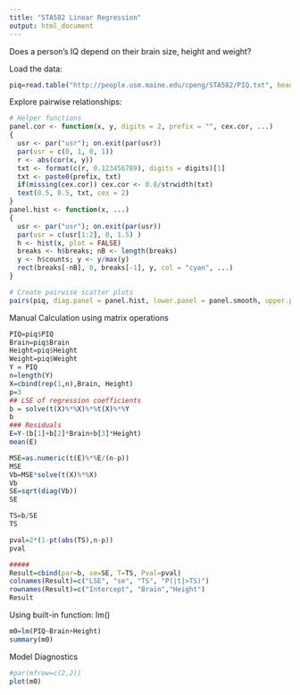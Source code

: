 ```yaml
---
title: "STA582 Linear Regression"
output: html_document
---
```


Does a person's IQ depend on their brain size, height and weight?

Load the data:

```r
piq=read.table("http://people.usm.maine.edu/cpeng/STA582/PIQ.txt", header=T)
```


Explore pairwise relationships:

```r
# Helper functions
panel.cor <- function(x, y, digits = 2, prefix = "", cex.cor, ...)
{
  usr <- par("usr"); on.exit(par(usr))
  par(usr = c(0, 1, 0, 1))
  r <- abs(cor(x, y))
  txt <- format(c(r, 0.123456789), digits = digits)[1]
  txt <- paste0(prefix, txt)
  if(missing(cex.cor)) cex.cor <- 0.8/strwidth(txt)
  text(0.5, 0.5, txt, cex = 2)
}
panel.hist <- function(x, ...)
{
  usr <- par("usr"); on.exit(par(usr))
  par(usr = c(usr[1:2], 0, 1.5) )
  h <- hist(x, plot = FALSE)
  breaks <- h$breaks; nB <- length(breaks)
  y <- h$counts; y <- y/max(y)
  rect(breaks[-nB], 0, breaks[-1], y, col = "cyan", ...)
}

# Create pairwise scatter plots
pairs(piq, diag.panel = panel.hist, lower.panel = panel.smooth, upper.panel = panel.cor)
```


Manual Calculation using matrix operations
```r
PIQ=piq$PIQ
Brain=piq$Brain
Height=piq$Height
Weight=piq$Weight
Y = PIQ
n=length(Y)
X=cbind(rep(1,n),Brain, Height)
p=3
## LSE of regression coefficients
b = solve(t(X)%*%X)%*%t(X)%*%Y
b
### Residuals
E=Y-(b[1]+b[2]*Brain+b[3]*Height)
mean(E)

MSE=as.numeric(t(E)%*%E/(n-p))
MSE
Vb=MSE*solve(t(X)%*%X)
Vb
SE=sqrt(diag(Vb))
SE

TS=b/SE
TS

pval=2*(1-pt(abs(TS),n-p))
pval

#####
Result=cbind(par=b, se=SE, T=TS, Pval=pval)
colnames(Result)=c("LSE", "se", "TS", "P(|t|>TS)")
rownames(Result)=c("Intercept", "Brain","Height")
Result
```


Using built-in function: lm()
```r
m0=lm(PIQ~Brain+Height)
summary(m0)
```


Model Diagnostics
```r
#par(mfrow=c(2,2))
plot(m0)
```







